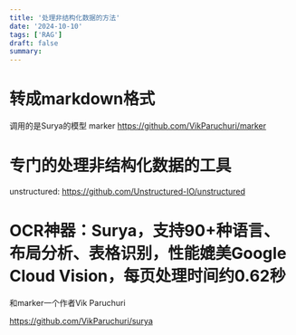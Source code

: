 ```yaml
---
title: '处理非结构化数据的方法'
date: '2024-10-10'
tags: ['RAG']
draft: false
summary: 
---
```


# 转成markdown格式

调用的是Surya的模型
marker https://github.com/VikParuchuri/marker

# 专门的处理非结构化数据的工具

unstructured: https://github.com/Unstructured-IO/unstructured

# OCR神器：Surya，支持90+种语言、布局分析、表格识别，性能媲美Google Cloud Vision，每页处理时间约0.62秒

和marker一个作者Vik Paruchuri

https://github.com/VikParuchuri/surya